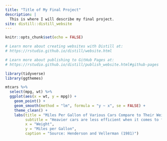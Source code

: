 ```yaml
---
title: "Title of My Final Project"
description: |
  This is where I will describe my final project.
site: distill::distill_website
---
```


```r
knitr::opts_chunk$set(echo = FALSE)

# Learn more about creating websites with Distill at:
# https://rstudio.github.io/distill/website.html

# Learn more about publishing to GitHub Pages at:
# https://rstudio.github.io/distill/publish_website.html#github-pages

library(tidyverse)
library(ggthemes)
```

```r
mtcars %>%
  select(mpg, wt) %>%
  ggplot(aes(x = wt, y = mpg)) +
    geom_point() +
    geom_smooth(method = "lm", formula = "y ~ x", se = FALSE) +
    theme_clean() +
    labs(title = "Miles Per Gallon of Various Cars Compare to Their Weight",
         subtitle = "Heavier cars are less efficient when it comes to fuel use.",
         x = "Weight",
         y = "Miles per Gallon",
         caption = "Source: Henderson and Vellerman (1981)")
```

